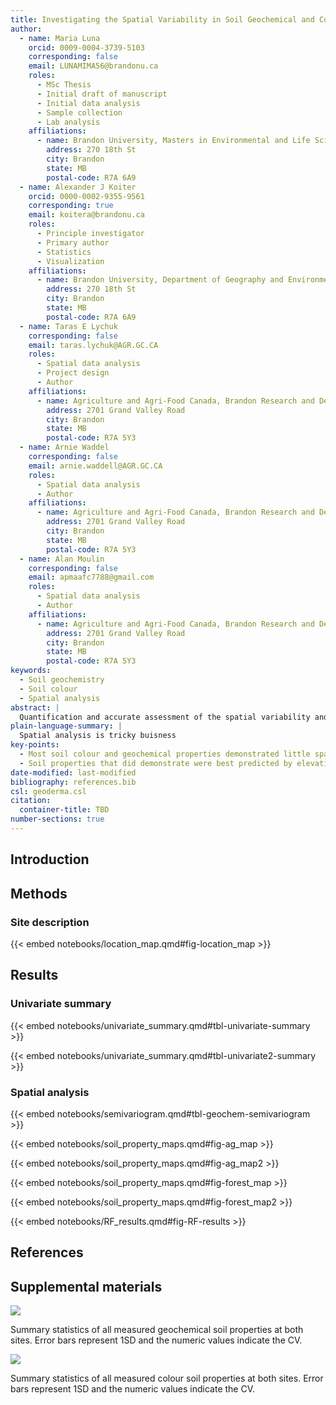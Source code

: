 ```yaml
---
title: Investigating the Spatial Variability in Soil Geochemical and Colour Properties Across Two Contrasting Land Uses
author:
  - name: Maria Luna
    orcid: 0009-0004-3739-5103
    corresponding: false
    email: LUNAMIMA56@brandonu.ca
    roles:
      - MSc Thesis
      - Initial draft of manuscript
      - Initial data analysis
      - Sample collection
      - Lab analysis
    affiliations:
      - name: Brandon University, Masters in Environmental and Life Sciences
        address: 270 18th St
        city: Brandon
        state: MB
        postal-code: R7A 6A9
  - name: Alexander J Koiter
    orcid: 0000-0002-9355-9561
    corresponding: true
    email: koitera@brandonu.ca
    roles:
      - Principle investigator
      - Primary author
      - Statistics
      - Visualization
    affiliations:
      - name: Brandon University, Department of Geography and Environment
        address: 270 18th St
        city: Brandon
        state: MB
        postal-code: R7A 6A9
  - name: Taras E Lychuk
    corresponding: false
    email: taras.lychuk@AGR.GC.CA
    roles:
      - Spatial data analysis
      - Project design
      - Author
    affiliations:
      - name: Agriculture and Agri-Food Canada, Brandon Research and Development Centre
        address: 2701 Grand Valley Road
        city: Brandon
        state: MB
        postal-code: R7A 5Y3
  - name: Arnie Waddel
    corresponding: false
    email: arnie.waddell@AGR.GC.CA
    roles:
      - Spatial data analysis
      - Author
    affiliations:
      - name: Agriculture and Agri-Food Canada, Brandon Research and Development Centre
        address: 2701 Grand Valley Road
        city: Brandon
        state: MB
        postal-code: R7A 5Y3
  - name: Alan Moulin
    corresponding: false
    email: apmaafc7788@gmail.com
    roles:
      - Spatial data analysis
      - Author
    affiliations:
      - name: Agriculture and Agri-Food Canada, Brandon Research and Development Centre
        address: 2701 Grand Valley Road
        city: Brandon
        state: MB
        postal-code: R7A 5Y3      
keywords:
  - Soil geochemistry
  - Soil colour
  - Spatial analysis
abstract: |
  Quantification and accurate assessment of the spatial variability and distribution of soil physical and biogeochemical properties (fingerprints) are vital components of agri-environmental research and modeling, including sediment source fingerprinting. Understanding the distribution of soil properties at a range of spatial scales is crucial in the development of appropriate, reliable, and efficient sampling campaigns. This study was aimed to investigate the spatial variability in soil geochemical and colour (i.e., spectral reflectance) fingerprints across two contrasting land uses. The main objectives of this study are to: 1) quantify the spatial variability of geochemical and colour fingerprint properties at a field-scale (~ 40 ha) across agricultural and forested sites; 2) evaluate the spatial variability and distribution of soil fingerprint properties and its relation to a range of terrain attributes (e.g., slope); and 3) identify the possible sources of variation in each land use, primarily environmental factors. A combination of univariate analysis and geostatistical methods were applied to analyze the soil geochemistry and colour properties. This information was used to both quantify and assess the variability in commonly used fingerprints. Terrain attributes derived from digital elevation model (DEM) were used to investigate spatial variation of soil geochemical and colour fingerprint properties. The ability of terrain attributes to explain the observed variability in soil fingerprints played an important role across all properties. The present study suggest that kriging interpolation can directly reveal the spatial distribution of soil fingerprint properties and quantify the variability at a field-scale.
plain-language-summary: |
  Spatial analysis is tricky buisness
key-points:
  - Most soil colour and geochemical properties demonstrated little spatial autocorrelation
  - Soil properties that did demonstrate were best predicted by elevation, wetness, and slope position
date-modified: last-modified
bibliography: references.bib
csl: geoderma.csl
citation:
  container-title: TBD
number-sections: true
---
```


## Introduction

## Methods
### Site description

{{< embed notebooks/location_map.qmd#fig-location_map >}}

## Results

### Univariate summary
{{< embed notebooks/univariate_summary.qmd#tbl-univariate-summary >}}

{{< embed notebooks/univariate_summary.qmd#tbl-univariate2-summary >}}

### Spatial analysis

{{< embed notebooks/semivariogram.qmd#tbl-geochem-semivariogram >}}

{{< embed notebooks/soil_property_maps.qmd#fig-ag_map >}}

{{< embed notebooks/soil_property_maps.qmd#fig-ag_map2 >}}

{{< embed notebooks/soil_property_maps.qmd#fig-forest_map >}}

{{< embed notebooks/soil_property_maps.qmd#fig-forest_map2 >}}

{{< embed notebooks/RF_results.qmd#fig-RF-results >}}

## References {.unnumbered}

::: {#refs}
:::

## Supplemental materials {.unnumbered}

::: {#ssuppfig-geo_summary}
![](images/geo_summary.png)

Summary statistics of all measured geochemical soil properties at both sites. Error bars represent 1SD and the numeric values indicate the CV.
:::

::: {#ssuppfig-colour_summary}
![](images/colour_summary.png)

Summary statistics of all measured colour soil properties at both sites. Error bars represent 1SD and the numeric values indicate the CV.
:::